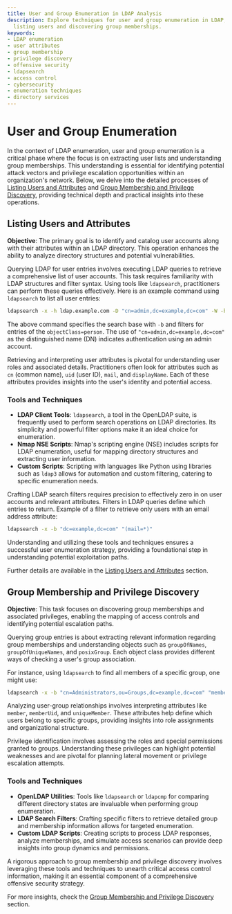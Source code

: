 ```yaml
---
title: User and Group Enumeration in LDAP Analysis
description: Explore techniques for user and group enumeration in LDAP, including
  listing users and discovering group memberships.
keywords:
- LDAP enumeration
- user attributes
- group membership
- privilege discovery
- offensive security
- ldapsearch
- access control
- cybersecurity
- enumeration techniques
- directory services
---
```


# User and Group Enumeration

In the context of LDAP enumeration, user and group enumeration is a critical phase where the focus is on extracting user lists and understanding group memberships. This understanding is essential for identifying potential attack vectors and privilege escalation opportunities within an organization's network. Below, we delve into the detailed processes of [Listing Users and Attributes](#listing-users-and-attributes) and [Group Membership and Privilege Discovery](#group-membership-and-privilege-discovery), providing technical depth and practical insights into these operations.

## Listing Users and Attributes

**Objective**: The primary goal is to identify and catalog user accounts along with their attributes within an LDAP directory. This operation enhances the ability to analyze directory structures and potential vulnerabilities.

Querying LDAP for user entries involves executing LDAP queries to retrieve a comprehensive list of user accounts. This task requires familiarity with LDAP structures and filter syntax. Using tools like `ldapsearch`, practitioners can perform these queries effectively. Here is an example command using `ldapsearch` to list all user entries:

```bash
ldapsearch -x -h ldap.example.com -D "cn=admin,dc=example,dc=com" -W -b "dc=example,dc=com" "(objectClass=person)"
```

The above command specifies the search base with `-b` and filters for entries of the `objectClass=person`. The use of `"cn=admin,dc=example,dc=com"` as the distinguished name (DN) indicates authentication using an admin account.

Retrieving and interpreting user attributes is pivotal for understanding user roles and associated details. Practitioners often look for attributes such as `cn` (common name), `uid` (user ID), `mail`, and `displayName`. Each of these attributes provides insights into the user's identity and potential access.

### Tools and Techniques

- **LDAP Client Tools**: `ldapsearch`, a tool in the OpenLDAP suite, is frequently used to perform search operations on LDAP directories. Its simplicity and powerful filter options make it an ideal choice for enumeration.
- **Nmap NSE Scripts**: Nmap's scripting engine (NSE) includes scripts for LDAP enumeration, useful for mapping directory structures and extracting user information.
- **Custom Scripts**: Scripting with languages like Python using libraries such as `ldap3` allows for automation and custom filtering, catering to specific enumeration needs.

Crafting LDAP search filters requires precision to effectively zero in on user accounts and relevant attributes. Filters in LDAP queries define which entries to return. Example of a filter to retrieve only users with an email address attribute:

```bash
ldapsearch -x -b "dc=example,dc=com" "(mail=*)"
```

Understanding and utilizing these tools and techniques ensures a successful user enumeration strategy, providing a foundational step in understanding potential exploitation paths.

Further details are available in the [Listing Users and Attributes](offensive/network/enumeration/ldap_enumeration/user_and_group_enumeration/listing_users_and_attributes) section.

## Group Membership and Privilege Discovery

**Objective**: This task focuses on discovering group memberships and associated privileges, enabling the mapping of access controls and identifying potential escalation paths.

Querying group entries is about extracting relevant information regarding group memberships and understanding objects such as `groupOfNames`, `groupOfUniqueNames`, and `posixGroup`. Each object class provides different ways of checking a user's group association.

For instance, using `ldapsearch` to find all members of a specific group, one might use:

```bash
ldapsearch -x -b "cn=Administrators,ou=Groups,dc=example,dc=com" "member=cn=*"
```

Analyzing user-group relationships involves interpreting attributes like `member`, `memberUid`, and `uniqueMember`. These attributes help define which users belong to specific groups, providing insights into role assignments and organizational structure.

Privilege identification involves assessing the roles and special permissions granted to groups. Understanding these privileges can highlight potential weaknesses and are pivotal for planning lateral movement or privilege escalation attempts.

### Tools and Techniques

- **OpenLDAP Utilities**: Tools like `ldapsearch` or `ldapcmp` for comparing different directory states are invaluable when performing group enumeration.
- **LDAP Search Filters**: Crafting specific filters to retrieve detailed group and membership information allows for targeted enumeration.
- **Custom LDAP Scripts**: Creating scripts to process LDAP responses, analyze memberships, and simulate access scenarios can provide deep insights into group dynamics and permissions.

A rigorous approach to group membership and privilege discovery involves leveraging these tools and techniques to unearth critical access control information, making it an essential component of a comprehensive offensive security strategy.

For more insights, check the [Group Membership and Privilege Discovery](offensive/network/enumeration/ldap_enumeration/user_and_group_enumeration/group_membership_and_privilege_discovery) section.